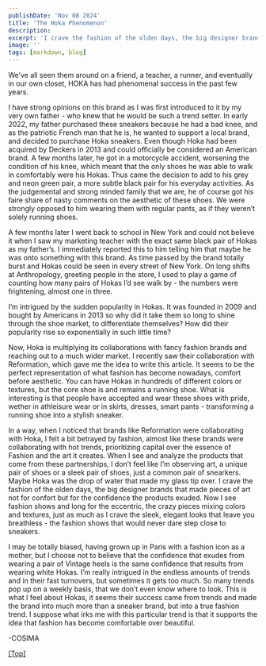 ```yaml
---
publishDate: 'Nov 08 2024'
title: 'The Hoka Phenomenon'
description:
excerpt: 'I crave the fashion of the olden days, the big designer brands that made pieces of art not for confort but for the confidence the products exuded.'
image: ''
tags: [markdown, blog]
---
```


We’ve all seen them around on a friend, a teacher, a runner, and eventually in our own closet, HOKA has had phenomenal success in the past few years.

I have strong opinions on this brand as I was first introduced to it by my very own father - who knew that he would be such a trend setter. In early 2022, my father purchased these sneakers because he had a bad knee, and as the patriotic French man that he is, he wanted to support a local brand, and decided to purchase Hoka sneakers. Even though Hoka had been acquired by Deckers in 2013 and could officially be considered an American brand. A few months later, he got in a motorcycle accident, worsening the condition of his knee, which meant that the only shoes he was able to walk in comfortably were his Hokas. Thus came the decision to add to his grey and neon green pair, a more subtle black pair for his everyday activities. As the judgemental and strong minded family that we are, he of course got his faire share of nasty comments on the aesthetic of these shoes. We were strongly opposed to him wearing them with regular pants, as if they weren’t solely running shoes.

A few months later I went back to school in New York and could not believe it when I saw my marketing teacher with the exact same black pair of Hokas as my father’s. I immediately reported this to him telling him that maybe he was onto something with this brand. As time passed by the brand totally burst and Hokas could be seen in every street of New York. On long shifts at Anthropology, greeting people in the store, I used to play a game of counting how many pairs of Hokas I’d see walk by - the numbers were frightening, almost one in three.

I’m intrigued by the sudden popularity in Hokas. It was founded in 2009 and bought by Americans in 2013 so why did it take them so long to shine through the shoe market, to differentiate themselves? How did their popularity rise so exponentially in such little time?

Now, Hoka is multiplying its collaborations with fancy fashion brands and reaching out to a much wider market. I recently saw their collaboration with Reformation, which gave me the idea to write this article. It seems to be the perfect representation of what fashion has become nowadays, comfort before aesthetic. You can have Hokas in hundreds of different colors or textures, but the core shoe is and remains a running shoe. What is interesting is that people have accepted and wear these shoes with pride, wether in athleisure wear or in skirts, dresses, smart pants - transforming a running shoe into a stylish sneaker.

In a way, when I noticed that brands like Reformation were collaborating with Hoka, I felt a bit betrayed by fashion, almost like these brands were collaborating with hot trends, prioritizing capital over the essence of Fashion and the art it creates. When I see and analyze the products that come from these partnerships, I don’t feel like I’m observing art, a unique pair of shoes or a sleek pair of shoes, just a common pair of snearkers. Maybe Hoka was the drop of water that made my glass tip over. I crave the fashion of the olden days, the big designer brands that made pieces of art not for confort but for the confidence the products exuded. Now I see fashion shows and long for the eccentric, the crazy pieces mixing colors and textures, just as much as I crave the sleek, elegant looks that leave you breathless - the fashion shows that would never dare step close to sneakers.

I may be totally biased, having grown up in Paris with a fashion icon as a mother, but I choose not to believe that the confidence that exudes from wearing a pair of Vintage heels is the same confidence that results from wearing white Hokas. I’m really intrigued in the endless amounts of trends and in their fast turnovers, but sometimes it gets too much. So many trends pop up on a weekly basis, that we don’t even know where to look. This is what I feel about Hokas, it seems their success came from trends and made the brand into much more than a sneaker brand, but into a true fashion trend. I suppose what irks me with this particular trend is that it supports the idea that fashion has become comfortable over beautiful.

-COSIMA

[[Top]](#top)
